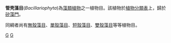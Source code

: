 {{Automatic taxobox
| taxon = Bacillariophyta 
| image = 
| image_caption = 
| authority = 
}}
'''管壳藻目'''(''Bacillariophyta'')為[[藻類|藻類植物]]之一植物目。該植物於[[植物分類表|植物分類表]]上，歸於[[矽藻|矽藻門]]。

同綱者尚有[[無殼藻目|無殼藻目]]、[[單殼藻目|單殼藻目]]、[[短殼藻目|短殼藻目]]、[[雙殼藻目|雙殼藻目]]等等植物目。
{{Taxonbar|from=Q9642991}}
{{Algae-stub}}
[[Category:藻類|G]]
[[Category:硅藻纲|G]]